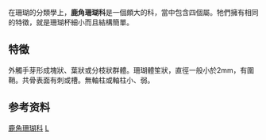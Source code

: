 {{Automatic taxobox
| taxon = Acroporidae
| image = 
| image_caption = 
| authority = Verrill, 1902
| subdivision_ranks = [[屬|屬]]
| subdivision = 
[[軸孔珊瑚屬|軸孔珊瑚屬]] Acropora <br/>
[[薔薇珊瑚屬|薔薇珊瑚屬]] Montipora
}}
在珊瑚的分類學上，'''鹿角珊瑚科'''是一個頗大的科，當中包含四個屬。牠們擁有相同的特徵，就是珊瑚杯細小而且結構簡單。

==特徵==
外觸手芽形成塊狀、葉狀或分枝狀群體。珊瑚體笙狀，直徑一般小於2mm，有圍鞘。共骨表面有刺或槽。無軸柱或軸柱小、弱。

== 参考资料 ==
{{reflist}}

{{Taxonbar|from=Q137905}}
{{Authority control}}
[[分類:鹿角珊瑚科|]]
[[分類:_石珊瑚目|L]]
